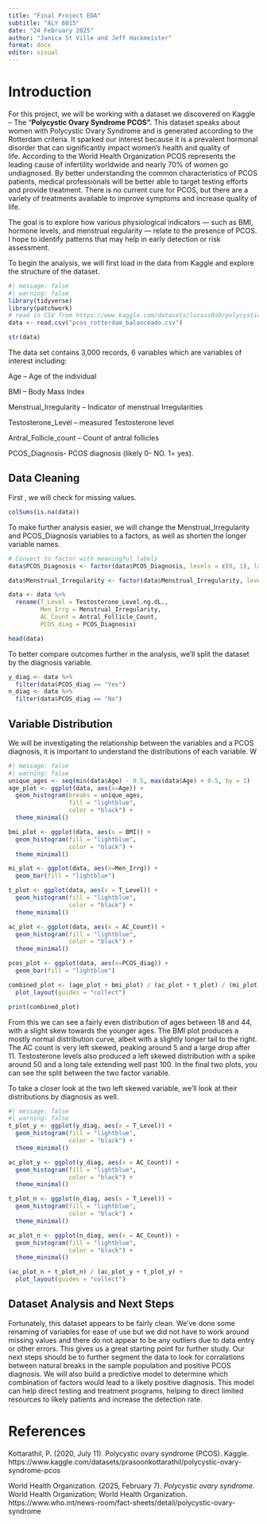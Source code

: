 ```yaml
---
title: "Final Project EDA"
subtitle: "ALY 6015"
date: "24 February 2025"
author: "Janica St Ville and Jeff Hackmeister"
format: docx
editor: visual
---
```


\newpage

# Introduction

For this project, we will be working with a dataset we discovered on Kaggle – The “**Polycystic Ovary Syndrome PCOS”.** This dataset speaks about women with Polycystic Ovary Syndrome and is generated according to the Rotterdam criteria. It sparked our interest because it is a prevalent hormonal disorder that can significantly impact women’s health and quality of life. According to the World Health Organization PCOS represents the leading cause of infertility worldwide and nearly 70% of women go undiagnosed. By better understanding the common characteristics of PCOS patients, medical professionals will be better able to target testing efforts and provide treatment. There is no current cure for PCOS, but there are a variety of treatments available to improve symptoms and increase quality of life.

The goal is to explore how various physiological indicators — such as BMI, hormone levels, and menstrual regularity — relate to the presence of PCOS. I hope to identify patterns that may help in early detection or risk assessment. 

To begin the analysis, we will first load in the data from Kaggle and explore the structure of the dataset.

```r
#| message: false
#| warning: false
library(tidyverse)
library(patchwork)
# read in CSV from https://www.kaggle.com/datasets/lucass0s0/polycystic-ovary-syndrome-pcos
data <- read.csv("pcos_rotterdam_balanceado.csv")

str(data)
```

The data set contains 3,000 records, 6 variables which are variables of interest including: 

Age – Age of the individual 

BMI – Body Mass Index 

Menstrual_Irregularity – Indicator of menstrual Irregularities 

Testosterone_Level – measured Testosterone level 

Antral_Follicle_count – Count of antral follicles 

PCOS_Diagnosis- PCOS diagnosis (likely 0- NO. 1= yes).

## Data Cleaning

First , we will check for missing values.

```r
colSums(is.na(data))
```

To make further analysis easier, we will change the Menstrual_Irregularity and PCOS_Diagnosis variables to a factors, as well as shorten the longer variable names.

```r
# Convert to factor with meaningful labels
data$PCOS_Diagnosis <- factor(data$PCOS_Diagnosis, levels = c(0, 1), labels = c("No", "Yes"))

data$Menstrual_Irregularity <- factor(data$Menstrual_Irregularity, levels = c(0, 1), labels = c("No", "Yes"))

data <- data %>%
  rename(T_Level = Testosterone_Level.ng.dL.,
         Men_Irrg = Menstrual_Irregularity,
         AC_Count = Antral_Follicle_Count,
         PCOS_diag = PCOS_Diagnosis)

head(data)
```

To better compare outcomes further in the analysis, we'll split the dataset by the diagnosis variable.

```r
y_diag <- data %>%
  filter(data$PCOS_diag == "Yes")
n_diag <- data %>%
  filter(data$PCOS_diag == "No")
```

## Variable Distribution

We will be investigating the relationship between the variables and a PCOS diagnosis, it is important to understand the distributions of each variable. W

```r
#| message: false
#| warning: false
unique_ages <- seq(min(data$Age) - 0.5, max(data$Age) + 0.5, by = 1)
age_plot <- ggplot(data, aes(x=Age)) + 
  geom_histogram(breaks = unique_ages,
                 fill = "lightblue",
                 color = "black") +
  theme_minimal()

bmi_plot <- ggplot(data, aes(x = BMI)) +
  geom_histogram(fill = "lightblue",
                 color = "black") +
  theme_minimal()

mi_plot <- ggplot(data, aes(x=Men_Irrg)) +
  geom_bar(fill = "lightblue")

t_plot <- ggplot(data, aes(x = T_Level)) +
  geom_histogram(fill = "lightblue",
                 color = "black") +
  theme_minimal()

ac_plot <- ggplot(data, aes(x = AC_Count)) +
  geom_histogram(fill = "lightblue",
                 color = "black") +
  theme_minimal()

pcos_plot <- ggplot(data, aes(x=PCOS_diag)) +
  geom_bar(fill = "lightblue")

combined_plot <- (age_plot + bmi_plot) / (ac_plot + t_plot) / (mi_plot + pcos_plot) + 
  plot_layout(guides = "collect")

print(combined_plot)
```

From this we can see a fairly even distribution of ages between 18 and 44, with a slight skew towards the younger ages. The BMI plot produces a mostly normal distribution curve, albeit with a slightly longer tail to the right. The AC count is very left skewed, peaking around 5 and a large drop after 11. Testosterone levels also produced a left skewed distribution with a spike around 50 and a long tale extending well past 100. In the final two plots, you can see the split between the two factor variable.

To take a closer look at the two left skewed variable, we'll look at their distributions by diagnosis as well.

```r
#| message: false
#| warning: false
t_plot_y <- ggplot(y_diag, aes(x = T_Level)) +
  geom_histogram(fill = "lightblue",
                 color = "black") +
  theme_minimal()

ac_plot_y <- ggplot(y_diag, aes(x = AC_Count)) +
  geom_histogram(fill = "lightblue",
                 color = "black") +
  theme_minimal()

t_plot_n <- ggplot(n_diag, aes(x = T_Level)) +
  geom_histogram(fill = "lightblue",
                 color = "black") +
  theme_minimal()

ac_plot_n <- ggplot(n_diag, aes(x = AC_Count)) +
  geom_histogram(fill = "lightblue",
                 color = "black") +
  theme_minimal()

(ac_plot_n + t_plot_n) / (ac_plot_y + t_plot_y) + 
  plot_layout(guides = "collect")
```

## Dataset Analysis and Next Steps

Fortunately, this dataset appears to be fairly clean. We've done some renaming of variables for ease of use but we did not have to work around missing values and there do not appear to be any outliers due to data entry or other errors. This gives us a great starting point for further study. Our next steps should be to further segment the data to look for corralations between natural breaks in the sample population and positive PCOS diagnosis. We will also build a predictive model to determine which combination of factors would lead to a likely positive diagnosis. This model can help direct testing and treatment programs, helping to direct limited resources to likely patients and increase the detection rate.

\newpage

# References

Kottarathil, P. (2020, July 11). Polycystic ovary syndrome (PCOS). Kaggle. https://www.kaggle.com/datasets/prasoonkottarathil/polycystic-ovary-syndrome-pcos

World Health Organization. (2025, February 7). *Polycystic ovary syndrome*. World Health Organization; World Health Organization. https://www.who.int/news-room/fact-sheets/detail/polycystic-ovary-syndrome

‌
